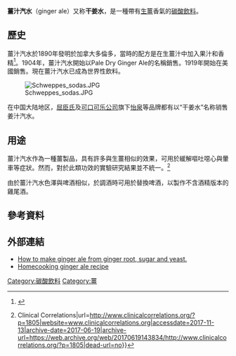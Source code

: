 {{Infobox beverage
| name         = 薑汁汽水
| image        = [[File:Vernors_ginger_ale.jpg|220px]]
| caption      = 
| type         = [[軟飲料|軟飲料]]
| proof        =
| manufacturer =
| distributor  =
| origin       = <!--{{nowrap
}}<br />--><!--{{small|-->{{nowrap|[[美國|美國]]、[[加拿大|加拿大]]}}<!--}}-->
| introduced   = 1851
| discontinued =
| color       =  金色
| flavour      = [[薑|薑]]
| variants     = 
| related      =
| website      =
}}

'''薑汁汽水'''（ginger ale）又称'''干姜水'''，是一種帶有[[生薑|生薑]]香氣的[[碳酸飲料|碳酸飲料]]。

==歷史==
薑汁汽水於1890年發明於加拿大多倫多，當時的配方是在生薑汁中加入果汁和香精<ref name="fohbc">{{cite web |author= |url=http://www.fohbc.org/PDF_Files/GingerAle_Previtali.pdf |title=Federation of Historical Bottle Collectors |publisher=FOHBC |date= |accessdate=2013-10-03 |archive-date=2014-02-27 |archive-url=https://web.archive.org/web/20140227135038/http://www.fohbc.org/PDF_Files/GingerAle_Previtali.pdf |dead-url=no }}</ref>。1904年，薑汁汽水開始以Pale Dry Ginger Ale的名稱銷售。1919年開始在美國銷售。現在薑汁汽水已成為世界性飲料。

[[File:Schweppes_sodas.JPG|thumb]]

在中国大陆地区，[[屈臣氏|屈臣氏]]及[[可口可乐公司|可口可乐公司]]旗下[[怡泉|怡泉]]等品牌都有以“干姜水”名称销售姜汁汽水。

==用途==
薑汁汽水作為一種薑製品，具有許多與生薑相似的效果，可用於緩解嘔吐噁心與暈車等症狀。然而，對於此類功效的實驗研究結果並不統一。<ref>{{cite web|author1=Chau Che|title=Myths and Realities:  Ginger Ale in Treating Nausea and Vomiting {{!}} Clinical Correlations|url=http://www.clinicalcorrelations.org/?p=1805|website=www.clinicalcorrelations.org|accessdate=2017-11-13|archive-date=2017-06-19|archive-url=https://web.archive.org/web/20170619143834/http://www.clinicalcorrelations.org/?p=1805|dead-url=no}}</ref>

由於薑汁汽水色澤與啤酒相似，於調酒時可用於替換啤酒，以製作不含酒精版本的雞尾酒。

==參考資料==
{{Reflist}}
==外部連結==
{{commons category}}
{{Wiktionary}}
*[https://web.archive.org/web/20060319083209/http://biology.clc.uc.edu/fankhauser/Cheese/Ginger_Ale_Ag0.htm How to make ginger ale from ginger root, sugar and yeast.]
*[http://homecooking.about.com/library/archive/blbev7.htm Homecooking ginger ale recipe] {{Wayback|url=http://homecooking.about.com/library/archive/blbev7.htm |date=20060828092714 }}

{{軟性飲料}}
[[Category:碳酸飲料|Category:碳酸飲料]]
[[Category:薑|Category:薑]]